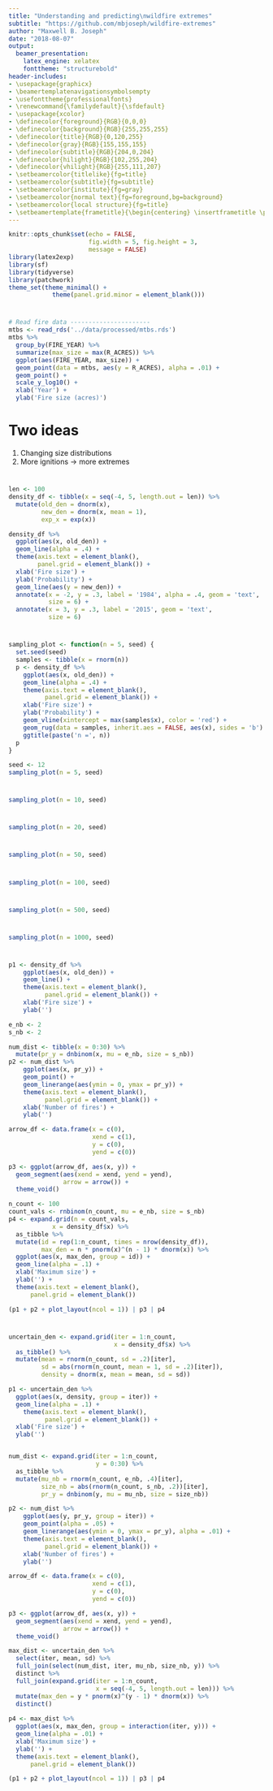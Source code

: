 ```yaml
---
title: "Understanding and predicting\nwildfire extremes"
subtitle: "https://github.com/mbjoseph/wildfire-extremes"
author: "Maxwell B. Joseph"
date: "2018-08-07"
output:
  beamer_presentation:
    latex_engine: xelatex
    fonttheme: "structurebold"
header-includes: 
- \usepackage{graphicx}
- \beamertemplatenavigationsymbolsempty
- \usefonttheme{professionalfonts}
- \renewcommand{\familydefault}{\sfdefault}
- \usepackage{xcolor}
- \definecolor{foreground}{RGB}{0,0,0}
- \definecolor{background}{RGB}{255,255,255}
- \definecolor{title}{RGB}{0,120,255}
- \definecolor{gray}{RGB}{155,155,155}
- \definecolor{subtitle}{RGB}{204,0,204}
- \definecolor{hilight}{RGB}{102,255,204}
- \definecolor{vhilight}{RGB}{255,111,207}
- \setbeamercolor{titlelike}{fg=title}
- \setbeamercolor{subtitle}{fg=subtitle}
- \setbeamercolor{institute}{fg=gray}
- \setbeamercolor{normal text}{fg=foreground,bg=background}
- \setbeamercolor{local structure}{fg=title}
- \setbeamertemplate{frametitle}{\begin{centering} \insertframetitle \par \end{centering}}
---
```


```r
knitr::opts_chunk$set(echo = FALSE, 
                      fig.width = 5, fig.height = 3, 
                      message = FALSE)
library(latex2exp)
library(sf)
library(tidyverse)
library(patchwork)
theme_set(theme_minimal() + 
            theme(panel.grid.minor = element_blank()))
```

# 

```r
# Read fire data ----------------------
mtbs <- read_rds('../data/processed/mtbs.rds')
mtbs %>%
  group_by(FIRE_YEAR) %>%
  summarize(max_size = max(R_ACRES)) %>%
  ggplot(aes(FIRE_YEAR, max_size)) + 
  geom_point(data = mtbs, aes(y = R_ACRES), alpha = .01) +
  geom_point() + 
  scale_y_log10() + 
  xlab('Year') + 
  ylab('Fire size (acres)')
```

# Two ideas

1. Changing size distributions
2. More ignitions $\rightarrow$ more extremes

# 

```r
len <- 100
density_df <- tibble(x = seq(-4, 5, length.out = len)) %>%
  mutate(old_den = dnorm(x), 
         new_den = dnorm(x, mean = 1), 
         exp_x = exp(x))

density_df %>%
  ggplot(aes(x, old_den)) + 
  geom_line(alpha = .4) + 
  theme(axis.text = element_blank(),
        panel.grid = element_blank()) +
  xlab('Fire size') + 
  ylab('Probability') + 
  geom_line(aes(y = new_den)) + 
  annotate(x = -2, y = .3, label = '1984', alpha = .4, geom = 'text', 
           size = 6) + 
  annotate(x = 3, y = .3, label = '2015', geom = 'text', 
           size = 6)
```


#

```r
sampling_plot <- function(n = 5, seed) {
  set.seed(seed)
  samples <- tibble(x = rnorm(n))
  p <- density_df %>%
    ggplot(aes(x, old_den)) + 
    geom_line(alpha = .4) + 
    theme(axis.text = element_blank(),
          panel.grid = element_blank()) +
    xlab('Fire size') + 
    ylab('Probability') +
    geom_vline(xintercept = max(samples$x), color = 'red') + 
    geom_rug(data = samples, inherit.aes = FALSE, aes(x), sides = 'b') + 
    ggtitle(paste('n =', n))
  p
}

seed <- 12
sampling_plot(n = 5, seed)
```

# 

```r
sampling_plot(n = 10, seed)
```

#

```r
sampling_plot(n = 20, seed)
```

#

```r
sampling_plot(n = 50, seed)
```

#

```r
sampling_plot(n = 100, seed)
```

#

```r
sampling_plot(n = 500, seed)
```

#

```r
sampling_plot(n = 1000, seed)
```

# 

```r
p1 <- density_df %>%
    ggplot(aes(x, old_den)) + 
    geom_line() + 
    theme(axis.text = element_blank(),
          panel.grid = element_blank()) +
    xlab('Fire size') + 
    ylab('')

e_nb <- 2
s_nb <- 2

num_dist <- tibble(x = 0:30) %>%
  mutate(pr_y = dnbinom(x, mu = e_nb, size = s_nb))
p2 <- num_dist %>%
    ggplot(aes(x, pr_y)) + 
    geom_point() + 
    geom_linerange(aes(ymin = 0, ymax = pr_y)) +
    theme(axis.text = element_blank(),
          panel.grid = element_blank()) +
    xlab('Number of fires') + 
    ylab('')

arrow_df <- data.frame(x = c(0),
                       xend = c(1),
                       y = c(0), 
                       yend = c(0))

p3 <- ggplot(arrow_df, aes(x, y)) + 
  geom_segment(aes(xend = xend, yend = yend), 
               arrow = arrow()) + 
  theme_void()

n_count <- 100
count_vals <- rnbinom(n_count, mu = e_nb, size = s_nb)
p4 <- expand.grid(n = count_vals,
            x = density_df$x) %>%
  as_tibble %>%
  mutate(id = rep(1:n_count, times = nrow(density_df)), 
         max_den = n * pnorm(x)^(n - 1) * dnorm(x)) %>%
  ggplot(aes(x, max_den, group = id)) + 
  geom_line(alpha = .1) + 
  xlab('Maximum size') + 
  ylab('') + 
  theme(axis.text = element_blank(),
      panel.grid = element_blank())

(p1 + p2 + plot_layout(ncol = 1)) | p3 | p4
```

#

```r
uncertain_den <- expand.grid(iter = 1:n_count, 
                             x = density_df$x) %>%
  as_tibble() %>%
  mutate(mean = rnorm(n_count, sd = .2)[iter], 
         sd = abs(rnorm(n_count, mean = 1, sd = .2)[iter]),
         density = dnorm(x, mean = mean, sd = sd))

p1 <- uncertain_den %>%
  ggplot(aes(x, density, group = iter)) + 
  geom_line(alpha = .1) + 
    theme(axis.text = element_blank(),
          panel.grid = element_blank()) + 
  xlab('Fire size') + 
  ylab('')


num_dist <- expand.grid(iter = 1:n_count, 
                        y = 0:30) %>%
  as_tibble %>%
  mutate(mu_nb = rnorm(n_count, e_nb, .4)[iter], 
         size_nb = abs(rnorm(n_count, s_nb, .2))[iter], 
         pr_y = dnbinom(y, mu = mu_nb, size = size_nb))

p2 <- num_dist %>%
    ggplot(aes(y, pr_y, group = iter)) + 
    geom_point(alpha = .05) + 
    geom_linerange(aes(ymin = 0, ymax = pr_y), alpha = .01) +
    theme(axis.text = element_blank(),
          panel.grid = element_blank()) +
    xlab('Number of fires') + 
    ylab('')

arrow_df <- data.frame(x = c(0),
                       xend = c(1),
                       y = c(0), 
                       yend = c(0))

p3 <- ggplot(arrow_df, aes(x, y)) + 
  geom_segment(aes(xend = xend, yend = yend), 
               arrow = arrow()) + 
  theme_void()

max_dist <- uncertain_den %>%
  select(iter, mean, sd) %>%
  full_join(select(num_dist, iter, mu_nb, size_nb, y)) %>%
  distinct %>%
  full_join(expand.grid(iter = 1:n_count, 
                        x = seq(-4, 5, length.out = len))) %>%
  mutate(max_den = y * pnorm(x)^(y - 1) * dnorm(x)) %>%
  distinct()
  
p4 <- max_dist %>%
  ggplot(aes(x, max_den, group = interaction(iter, y))) + 
  geom_line(alpha = .01) + 
  xlab('Maximum size') + 
  ylab('') + 
  theme(axis.text = element_blank(),
      panel.grid = element_blank())

(p1 + p2 + plot_layout(ncol = 1)) | p3 | p4
```

